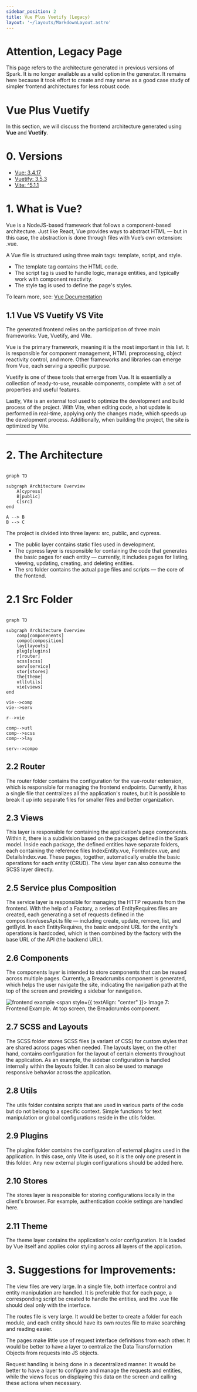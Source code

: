 ```yaml
---
sidebar_position: 2
title: Vue Plus Vuetify (Legacy)
layout: '~/layouts/MarkdownLayout.astro'
---
```


# Attention, Legacy Page
This page refers to the architecture generated in previous versions of Spark. It is no longer available as a valid option in the generator. It remains here because it took effort to create and may serve as a good case study of simpler frontend architectures for less robust code.

# Vue Plus Vuetify
In this section, we will discuss the frontend architecture generated using **Vue** and **Vuetify**.

# 0. Versions
- <a href="https://vuejs.org/guide/introduction.html">Vue: 3.4.17</a>
- <a href="https://vuetifyjs.com/en/">Vuetify: 3.5.3</a>
- <a href="https://vite.dev/">Vite: ^5.1.1</a>

# 1. What is Vue?

Vue is a NodeJS-based framework that follows a component-based architecture. Just like React, Vue provides ways to abstract HTML — but in this case, the abstraction is done through files with Vue’s own extension: .vue.

A Vue file is structured using three main tags: template, script, and style.
- The template tag contains the HTML code.
- The script tag is used to handle logic, manage entities, and typically work with component reactivity.
- The style tag is used to define the page's styles.

To learn more, see: <a href="https://vuejs.org/guide/introduction.html"> Vue Documentation</a>

## 1.1 Vue VS Vuetify VS Vite
The generated frontend relies on the participation of three main frameworks: Vue, Vuetify, and Vite.

Vue is the primary framework, meaning it is the most important in this list. It is responsible for component management, HTML preprocessing, object reactivity control, and more. Other frameworks and libraries can emerge from Vue, each serving a specific purpose.

Vuetify is one of these tools that emerge from Vue. It is essentially a collection of ready-to-use, reusable components, complete with a set of properties and useful features.

Lastly, Vite is an external tool used to optimize the development and build process of the project. With Vite, when editing code, a hot update is performed in real-time, applying only the changes made, which speeds up the development process. Additionally, when building the project, the site is optimized by Vite.

---

# 2. The Architecture
```mermaid

graph TD

subgraph Architecture Overview
    A[cypress]
    B[public]
    C[src]
end

A --> B
B --> C

```

The project is divided into three layers: src, public, and cypress.
- The public layer contains static files used in development.
- The cypress layer is responsible for containing the code that generates the basic pages for each entity — currently, it includes pages for listing, viewing, updating, creating, and deleting entities.
- The src folder contains the actual page files and scripts — the core of the frontend.

# 2.1 Src Folder

```mermaid

graph TD

subgraph Architecture Overview
    comp[componenents]
    compo[composition]
    lay[layouts]
    plug[plugins]
    r[router]
    scss[scss]
    serv[service]
    stor[stores]
    the[theme]
    utl[utils]
    vie[views]
end

vie-->comp
vie-->serv

r-->vie

comp-->utl
comp-->scss
comp-->lay

serv-->compo
```

## 2.2 Router
The router folder contains the configuration for the vue-router extension, which is responsible for managing the frontend endpoints. Currently, it has a single file that centralizes all the application's routes, but it is possible to break it up into separate files for smaller files and better organization.

## 2.3 Views
This layer is responsible for containing the application's page components. Within it, there is a subdivision based on the packages defined in the Spark model. Inside each package, the defined entities have separate folders, each containing the reference files IndexEntity.vue, FormIndex.vue, and DetailsIndex.vue. These pages, together, automatically enable the basic operations for each entity (CRUD). The view layer can also consume the SCSS layer directly.

## 2.5 Service plus Composition
The service layer is responsible for managing the HTTP requests from the frontend. With the help of a Factory, a series of EntityRequires files are created, each generating a set of requests defined in the composition/usesApi.ts file — including create, update, remove, list, and getById. In each EntityRequires, the basic endpoint URL for the entity's operations is hardcoded, which is then combined by the factory with the base URL of the API (the backend URL).

## 2.6 Components
The components layer is intended to store components that can be reused across multiple pages. Currently, a Breadcrumbs component is generated, which helps the user navigate the site, indicating the navigation path at the top of the screen and providing a sidebar for navigation.

![frontend example](./imgs/frontendExample.png)
<span style={{ textAlign: "center" }}>
    Image 7: Frontend Example. At top screen, the Breadcrumbs component.
</span>

## 2.7 SCSS and Layouts
The SCSS folder stores SCSS files (a variant of CSS) for custom styles that are shared across pages when needed. The layouts layer, on the other hand, contains configuration for the layout of certain elements throughout the application. As an example, the sidebar configuration is handled internally within the layouts folder. It can also be used to manage responsive behavior across the application.

## 2.8 Utils
The utils folder contains scripts that are used in various parts of the code but do not belong to a specific context. Simple functions for text manipulation or global configurations reside in the utils folder.


## 2.9 Plugins
The plugins folder contains the configuration of external plugins used in the application. In this case, only Vite is used, so it is the only one present in this folder. Any new external plugin configurations should be added here.


## 2.10 Stores
The stores layer is responsible for storing configurations locally in the client's browser. For example, authentication cookie settings are handled here.


## 2.11 Theme
The theme layer contains the application's color configuration. It is loaded by Vue itself and applies color styling across all layers of the application.

# 3. Suggestions for Improvements:
The view files are very large. In a single file, both interface control and entity manipulation are handled. It is preferable that for each page, a corresponding script be created to handle the entities, and the .vue file should deal only with the interface.

The routes file is very large. It would be better to create a folder for each module, and each entity should have its own routes file to make searching and reading easier.

The pages make little use of request interface definitions from each other. It would be better to have a layer to centralize the Data Transformation Objects from requests into JS objects.

Request handling is being done in a decentralized manner. It would be better to have a layer to configure and manage the requests and entities, while the views focus on displaying this data on the screen and calling these actions when necessary.
